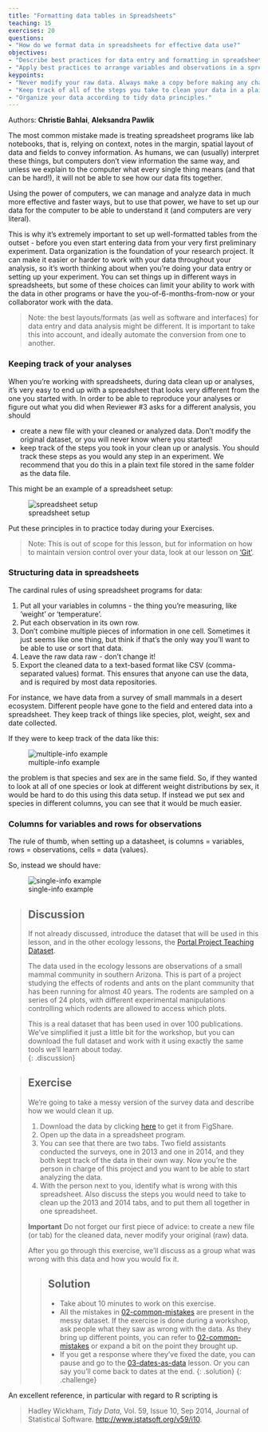 ```yaml
---
title: "Formatting data tables in Spreadsheets"
teaching: 15
exercises: 20
questions:
- "How do we format data in spreadsheets for effective data use?"
objectives:
- "Describe best practices for data entry and formatting in spreadsheets."
- "Apply best practices to arrange variables and observations in a spreadsheet."
keypoints:
- "Never modify your raw data. Always make a copy before making any changes."  
- "Keep track of all of the steps you take to clean your data in a plain text file."  
- "Organize your data according to tidy data principles."  
---
```


Authors: **Christie Bahlai**, **Aleksandra Pawlik**<br>

The most common mistake made is treating spreadsheet programs like lab notebooks, that is,
relying on context, notes in the margin,
spatial layout of data and fields to convey information. As humans, we
can (usually) interpret these things, but computers don't view information the same way, and
unless we explain to the computer what every single thing means (and
that can be hard!), it will not be able to see how our data fits
together.

Using the power of computers, we can manage and analyze data in much more 
effective and faster ways, but to use that power, we have to set up
our data for the computer to be able to understand it (and computers are very 
literal).

This is why it’s extremely important to set up well-formatted
tables from the outset - before you even start entering data from
your very first preliminary experiment. Data organization is the
foundation of your research project. It can make it easier or harder
to work with your data throughout your analysis, so it's worth
thinking about when you're doing your data entry or setting up your
experiment. You can set things up in different ways in spreadsheets,
but some of these choices can limit your ability to work with the data in other programs or
have the you-of-6-months-from-now or your collaborator work with the
data.

> Note: the best layouts/formats (as well as software and
> interfaces) for data entry and data analysis might be
> different. It is important to take this into account, and ideally
> automate the conversion from one to another.

### Keeping track of your analyses

When you're working with spreadsheets, during data clean up or analyses, it's
very easy to end up with a spreadsheet that looks very different from the one
you started with. In order to be able to reproduce your analyses or figure out
what you did when Reviewer #3 asks for a different analysis, you should

- create a new file with your cleaned or analyzed data. Don't modify
the original dataset, or you will never know where you started!
- keep track of the steps you took in your clean up or analysis. You should track 
these steps as you would any step in an experiment. We recommend that you 
do this in a plain text file stored in the same folder as the data file. 

This might be an example of a spreadsheet setup:

![spreadsheet setup](../fig/spreadsheet-setup-updated.png)

Put these principles in to practice today during your Exercises.

>Note: This is out of scope for this lesson, but for information on how to maintain version control over your data, look at our lesson on ['Git'](http://swcarpentry.github.io/git-novice/).


### Structuring data in spreadsheets


The cardinal rules of using spreadsheet programs for data:

1. Put all your variables in columns - the thing you're measuring,
   like 'weight' or 'temperature'.
2. Put each observation in its own row.
3. Don't combine multiple pieces of information in one
   cell. Sometimes it just seems like one thing, but think if that's
   the only way you'll want to be able to use or sort that data.
4. Leave the raw data raw - don't change it!
5. Export the cleaned data to a text-based format like CSV (comma-separated values) format. This
   ensures that anyone can use the data, and is required by
   most data repositories.

For instance, we have data from a survey of small mammals in a desert
ecosystem. Different people have gone to the field and entered data into a spreadsheet. They keep track of things like species, plot,
weight, sex and date collected.

If they were to keep track of the data like this:

![multiple-info example](../fig/multiple-info.png)

the problem is that species and sex are in the same field. So, if they wanted to 
look at all of one species or look at different weight distributions by sex, 
it would be hard to do this using this data setup. If instead we put sex and species 
in different columns, you can see that it would be much easier. 

### Columns for variables and rows for observations

The rule of thumb, when setting up a datasheet, is columns =
variables, rows = observations, cells = data (values).

So, instead we should have:

![single-info example](../fig/single-info.png)

> ## Discussion
> If not already discussed, introduce the dataset that will be used in this
> lesson, and in the other ecology lessons, the [Portal Project Teaching Dataset](http://www.datacarpentry.org/ecology-workshop/data/). 
>
> The data used in the ecology lessons are observations of a small mammal community in southern Arizona. This is part of a project studying the effects of rodents and ants on the plant community that has been running for almost 40 years. The rodents are sampled on a series of 24 plots, with different experimental manipulations controlling which rodents are allowed to access which plots.
> 
> This is a real dataset that has been used in over 100 publications. We’ve simplified it just a little bit for the workshop, but you can download the full dataset and work with it using exactly the same tools we’ll learn about today.  
{: .discussion}


> ## Exercise
> 
> We're going to take a messy version of the survey data and describe how we would clean it up.
>
> 1. Download the data by clicking [here](https://ndownloader.figshare.com/files/2252083) to get it from FigShare.
> 2. Open up the data in a spreadsheet program. 
> 3. You can see that there are two tabs. Two field assistants conducted the surveys, one
in 2013 and one in 2014, and they both kept track of the data in their own way. Now
you're the person in charge of this project and you want to be able to 
start analyzing the data.   
> 4. With the person next to you, identify what is wrong with this spreadsheet. Also discuss the steps you would need to take to clean up the 2013 and 2014 tabs, and to put them all together in one spreadsheet. 
>
> **Important** Do not forget our first piece of advice: to
> create a new file (or tab) for the cleaned data, never
> modify your original (raw) data.
> 
> After you go through this exercise, we'll discuss as a group what was wrong
> with this data and how you would fix it. 
> 
> > ## Solution
> > - Take about 10 minutes to work on this exercise.
> > - All the mistakes in [02-common-mistakes](../02-common-mistakes) are present in the messy dataset. If the
> > exercise is done during a workshop, ask people what they saw as wrong with
> > the data. As they bring up different points, you can refer to [02-common-mistakes](../02-common-mistakes)
> > or expand a bit on the point they brought up.
> > - If you get a response where they've fixed the date, you can pause and go to the [03-dates-as-data](../03-dates-as-data) lesson. Or you can say you'll come back to dates at the end. 
> {: .solution}
{: .challenge}

An excellent reference, in particular with regard to R scripting is

> Hadley Wickham, *Tidy Data*, Vol. 59, Issue 10, Sep 2014, Journal of
> Statistical Software. [http://www.jstatsoft.org/v59/i10](http://www.jstatsoft.org/v59/i10).


